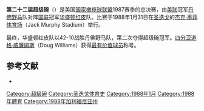{{noteTA
|1=zh-cn:超级碗; zh-tw:超級盃; zh-hk:超級碗;
}}
'''第二十二届超级碗'''（{{lang|en|Super Bowl XXII}}）是美国[[国家橄榄球联盟|国家橄榄球联盟]]1987赛季的总决赛，由[[美国橄榄球联合会|美联]]冠军[[丹佛野马|丹佛野马]]队对阵[[国家橄榄球联合会|国联]]冠军[[华盛顿红皮|华盛顿红皮]]队。比赛于1988年1月31日在[[圣迭戈|圣迭戈]]的[[高通体育场|杰克·墨菲体育场]]（Jack Murphy Stadium）举行。

最终，华盛顿红皮队以42-10战胜丹佛野马队，第二次夺得超级碗冠军。[[四分卫|四分卫]][[道格·威廉姆斯|道格·威廉姆斯]]（Doug Williams）获得[[超级碗最有价值球员|最有价值球员]]称号。

== 参考文献 ==
{{ReflistH}}
* {{cite web|url=http://www.nfl.com/superbowl/history/recap/sb{{lc:XXII}}|title=Super Bowl XXII|publisher=Official NFL web site}}{{Dead link|date=2018年6月 |bot=InternetArchiveBot |fix-attempted=no }}{{en}}
{{ReflistF}}

{{Super Bowl}}
{{American Football-stub}}

[[Category:超級碗|Category:超級碗]]
[[Category:圣迭戈体育史|Category:圣迭戈体育史]]
[[Category:1988年1月|Category:1988年1月]]
[[Category:1988年體育|Category:1988年體育]]
[[Category:1988年加利福尼亚州|Category:1988年加利福尼亚州]]